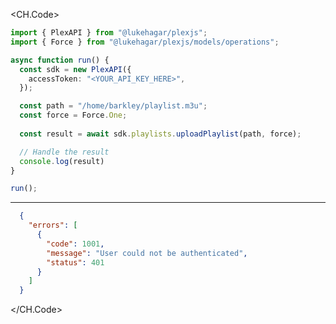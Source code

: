 
<CH.Code>
```typescript UploadPlaylist.ts
import { PlexAPI } from "@lukehagar/plexjs";
import { Force } from "@lukehagar/plexjs/models/operations";

async function run() {
  const sdk = new PlexAPI({
    accessToken: "<YOUR_API_KEY_HERE>",
  });

  const path = "/home/barkley/playlist.m3u";
  const force = Force.One;
  
  const result = await sdk.playlists.uploadPlaylist(path, force);

  // Handle the result
  console.log(result)
}

run();
```
---

```json Example Response
  {
    "errors": [
      {
        "code": 1001,
        "message": "User could not be authenticated",
        "status": 401
      }
    ]
  }
```
</CH.Code>
